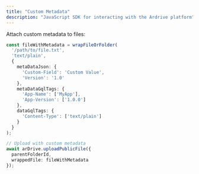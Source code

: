 ```yaml
---
title: "Custom Metadata"
description: "JavaScript SDK for interacting with the Ardrive platform"
---
```


Attach custom metadata to files:

```typescript
const fileWithMetadata = wrapFileOrFolder(
  '/path/to/file.txt',
  'text/plain',
  {
    metaDataJson: { 
      'Custom-Field': 'Custom Value',
      'Version': '1.0'
    },
    metaDataGqlTags: {
      'App-Name': ['MyApp'],
      'App-Version': ['1.0.0']
    },
    dataGqlTags: {
      'Content-Type': ['text/plain']
    }
  }
);

// Upload with custom metadata
await arDrive.uploadPublicFile({
  parentFolderId,
  wrappedFile: fileWithMetadata
});
```
